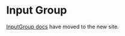 
<Meta title="Components/Forms and Inputs/InputGroup" />

# Input Group

[InputGroup docs](https://atlantis.getjobber.com/components/InputGroup) have moved to the new site.
